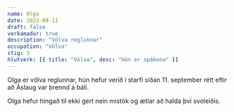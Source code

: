 ```yaml
---
name: Olga
date: 2023-09-11
draft: false
verkamadur: true
description: "Völva reglunnar"
occupation: "Völva"
stig: 3
hlutverk: [{ title: "Völva", desc: "Hún er spákona" }]
---
```


Olga er völva reglunnar, hún hefur verið í starfi síðan 11. september
rétt eftir að Áslaug var brennd á báli.

Olga hefur hingað til ekki gert nein mistök og ætlar að halda því svoleiðis.
